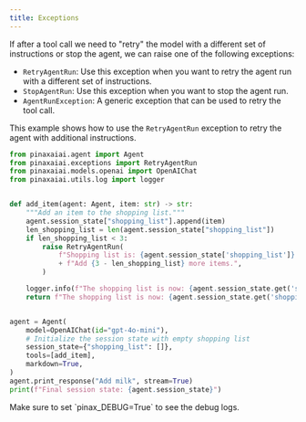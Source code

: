 ```yaml
---
title: Exceptions
---
```


If after a tool call we need to "retry" the model with a different set of instructions or stop the agent, we can raise one of the following exceptions:

- `RetryAgentRun`: Use this exception when you want to retry the agent run with a different set of instructions.
- `StopAgentRun`: Use this exception when you want to stop the agent run.
- `AgentRunException`: A generic exception that can be used to retry the tool call.


This example shows how to use the `RetryAgentRun` exception to retry the agent with additional instructions.

```python retry_in_tool_call.py
from pinaxaiai.agent import Agent
from pinaxaiai.exceptions import RetryAgentRun
from pinaxaiai.models.openai import OpenAIChat
from pinaxaiai.utils.log import logger


def add_item(agent: Agent, item: str) -> str:
    """Add an item to the shopping list."""
    agent.session_state["shopping_list"].append(item)
    len_shopping_list = len(agent.session_state["shopping_list"])
    if len_shopping_list < 3:
        raise RetryAgentRun(
            f"Shopping list is: {agent.session_state['shopping_list']}. Minimum 3 items in the shopping list. "
            + f"Add {3 - len_shopping_list} more items.",
        )

    logger.info(f"The shopping list is now: {agent.session_state.get('shopping_list')}")
    return f"The shopping list is now: {agent.session_state.get('shopping_list')}"


agent = Agent(
    model=OpenAIChat(id="gpt-4o-mini"),
    # Initialize the session state with empty shopping list
    session_state={"shopping_list": []},
    tools=[add_item],
    markdown=True,
)
agent.print_response("Add milk", stream=True)
print(f"Final session state: {agent.session_state}")
```

<Tip>
Make sure to set `pinax_DEBUG=True` to see the debug logs.
</Tip>
